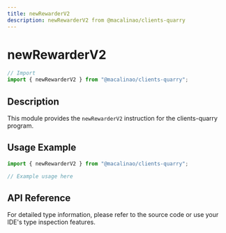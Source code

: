 ```yaml
---
title: newRewarderV2
description: newRewarderV2 from @macalinao/clients-quarry
---
```


# newRewarderV2

```typescript
// Import
import { newRewarderV2 } from "@macalinao/clients-quarry";
```

## Description

This module provides the `newRewarderV2` instruction for the clients-quarry program.

## Usage Example

```typescript
import { newRewarderV2 } from "@macalinao/clients-quarry";

// Example usage here
```

## API Reference

For detailed type information, please refer to the source code or use your IDE's type inspection features.
